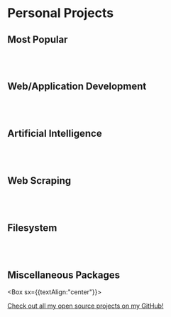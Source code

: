 

<!-- TODO: Search for projects by their keywords in GitHub -->

<Layout title="Projects">

# Personal Projects

## Most Popular

<MostPopular numRepos={6} />
<br></br>

## Web/Application Development

<Section name="app" />
<br></br>

## Artificial Intelligence

<Section name="ai" />
<br></br>

## Web Scraping

<Section name="scrape" />
<br></br>

## Filesystem

<Section name="fs" />
<br></br>

## Miscellaneous Packages

<Section name="misc" />

<Box sx={{textAlign:"center"}}>

[Check out all my open source projects on my GitHub!](https://github.com/dawsonbooth/)

</Box>
</Layout>
